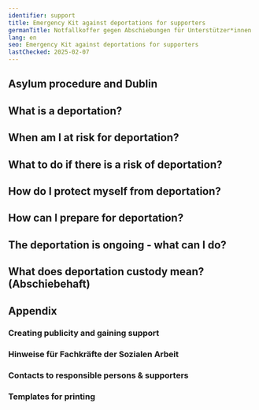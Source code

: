 ```yaml
---
identifier: support
title: Emergency Kit against deportations for supporters
germanTitle: Notfallkoffer gegen Abschiebungen für Unterstützer*innen
lang: en
seo: Emergency Kit against deportations for supporters
lastChecked: 2025-02-07
---
```



<Block identifier="kit-intro" />

<SupportBox title="Additional information for volunteer supporters">
    <Block identifier="kit-intro-support"/>
</SupportBox>

<Block identifier="kit-advice" />

<SupportBox title="Additional information for supporters on the topic of counselling">
    <Block identifier="kit-advice-support"/>
</SupportBox>

## Asylum procedure and Dublin

<Block identifier="kit-procedure-dublin"/>

<SupportBox title="Additional information for supporters on the topic of asylum procedures">
    <Block identifier="kit-procedure-support"/>
</SupportBox>

## What is a deportation?

<Block identifier="kit-deportation-definition"/>

## When am I at risk for deportation?

<Block identifier="kit-deportation-risk"/>

<SupportBox title="Additional information for supporters on the topic of imminent deportation">
    <Block identifier="kit-deportation-risk-support"/>
</SupportBox>

## What to do if there is a risk of deportation?

<Block identifier="kit-stress" />

<SupportBox title="Additional information for supporters on the topic of stress caused by the risk of deportation">
    <Block identifier="kit-stress-support"/>
</SupportBox>

<Block identifier="kit-residence" />

<SupportBox title=" Additional information for supporters on the right to stay">
    <Block identifier="kit-residence-support"/>
</SupportBox>

## How do I protect myself from deportation?

<Block identifier="kit-prevent-deportation" />

## How can I prepare for deportation?

<Block identifier="kit-prepare-deportation" />

<SupportBox title="Additional information for supporters on the topic: Preparing for deportation">
    <Block identifier="kit-prepare-deportation-support"/>
</SupportBox>

## The deportation is ongoing - what can I do?

<Block identifier="kit-police" />

<SupportBox title="Additional information for supporters on the topic: Police and Deportation">
    <Block identifier="kit-police-support"/>
</SupportBox>

<Block identifier="kit-ongoing-deportation" />

<SupportBox title="Additional information for supporters on the topic of ongoing deportation">
    <Block identifier="kit-ongoing-deportation-support"/>
</SupportBox>

## What does deportation custody mean? (Abschiebehaft)

<Block identifier="kit-detention" />

## Appendix

<Block identifier="kit-outro" />

###  Creating publicity and gaining support

<Block identifier="publicity" collection="pages"/>

###  Hinweise für Fachkräfte der Sozialen Arbeit

<Block identifier="professionals" collection="pages"/>

### Contacts to responsible persons & supporters

<Block identifier="contacts" collection="pages"/>

### Templates for printing

<Block identifier="forms" collection="pages"/>


